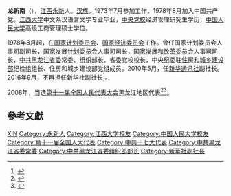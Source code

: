 '''龙新南'''（{{bd|1955年|7月|}}），[[江西|江西]][[永新|永新]]人。[[汉族|汉族]]。1973年7月参加工作，1978年8月加入中国共产党。[[江西大学|江西大学]]中文系汉语言文学专业毕业，[[中央党校|中央党校]]经济管理研究生学历，[[中国人民大学|中国人民大学]]高级工商管理硕士学位。

1978年8月起，在[[国家计划委员会|国家计划委员会]]、[[国家经济委员会|国家经济委员会]]工作。曾任国家计划委员会人事司副司长，[[国家发展计划委员会|国家发展计划委员会]]人事司司长，[[国家发展和改革委员会|国家发展和改革委员会]]人事司司长，[[中共黑龙江省委|中共黑龙江省委]]常委、组织部长、省委党校校长，中央纪委驻[[住房和城乡建设部|住房和城乡建设部]]纪检组组长、住房和城乡建设部党组成员。2010年5月，任[[新华通讯社|新华通讯社]]副社长。2016年9月，不再担任新华社副社长<ref>{{cite web|accessdate=2016-09-12|url=http://www.thepaper.cn/newsDetail_forward_1528653|title=国务院任免国家工作人员：刘正荣、张宿堂任新华通讯社副社长|publisher=澎湃新闻|archive-date=2016-09-14|archive-url=https://web.archive.org/web/20160914073353/http://www.thepaper.cn/newsDetail_forward_1528653|dead-url=no}}</ref>。

2008年，当选[[第十一届全国人民代表大会|第十一届全国人民代表大会]]黑龙江地区代表<ref>{{cite web|author=新华网|title=第十一届全国人大代表|url=http://news.xinhuanet.com/ziliao/2008-03/03/content_7708230.htm?node=36628|publisher=新华网|accessdate=2014-01-07|archive-date=2014-01-10|archive-url=https://web.archive.org/web/20140110211415/http://news.xinhuanet.com/ziliao/2008-03/03/content_7708230.htm?node=36628|dead-url=no}}</ref><ref>{{cite news|title=全国人大代表信息-龙新南|url=http://210.82.31.1:8084/delegate/viewDelegate.action?dbid=110548|accessdate=2013-04-05|newspaper=全国人大网|archive-url=https://web.archive.org/web/20140313001159/http://www.npc.gov.cn/delegate/viewDelegate.action?dbid=110548|archive-date=2014-03-13|dead-url=yes}}</ref>。

==參考文獻==
{{reflist}}

{{DEFAULTSORT:L龙}}
[[Category:龙姓|XIN]]
[[Category:永新人|Category:永新人]]
[[Category:江西大学校友|Category:江西大学校友]]
[[Category:中国人民大学校友|Category:中国人民大学校友]]
[[Category:第十一届全国人大代表|Category:第十一届全国人大代表]]
[[Category:中共十七大代表|Category:中共十七大代表]]
[[Category:中共黑龙江省委常委|Category:中共黑龙江省委常委]]
[[Category:中共黑龙江省委组织部部长|Category:中共黑龙江省委组织部部长]]
[[Category:新華社副社長|Category:新華社副社長]]